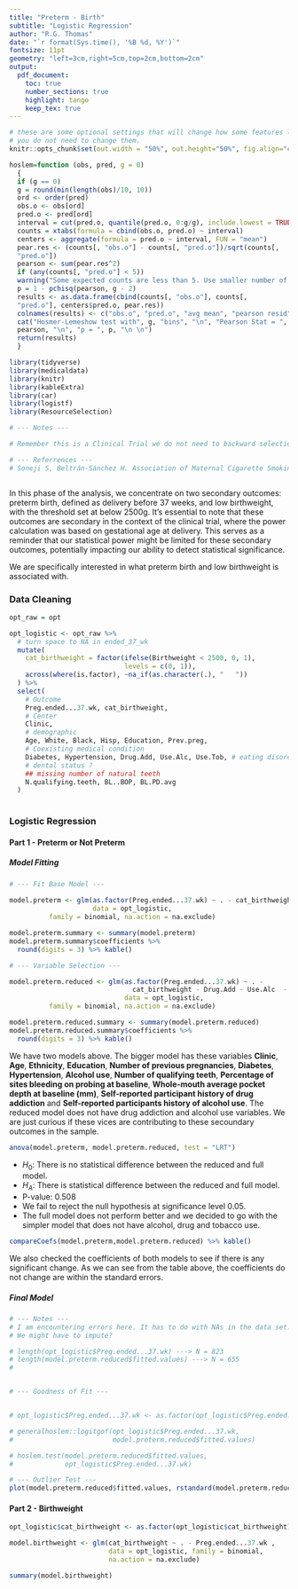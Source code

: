 ```yaml
---
title: "Preterm - Birth"
subtitle: "Logistic Regression"
author: "R.G. Thomas"
date: "`r format(Sys.time(), '%B %d, %Y')`"
fontsize: 11pt
geometry: "left=3cm,right=5cm,top=2cm,bottom=2cm"
output:
  pdf_document:
    toc: true
    number_sections: true
    highlight: tango
    keep_tex: true 
---    
```

    

```r
# these are some optional settings that will change how some features look
# you do not need to change them.
knitr::opts_chunk$set(out.width = "50%", out.height="50%", fig.align="center", warning=FALSE, message=FALSE)
```


```r


hoslem=function (obs, pred, g = 0)
  {
  if (g == 0)
  g = round(min(length(obs)/10, 10))
  ord <- order(pred)
  obs.o <- obs[ord]
  pred.o <- pred[ord]
  interval = cut(pred.o, quantile(pred.o, 0:g/g), include.lowest = TRUE)
  counts = xtabs(formula = cbind(obs.o, pred.o) ~ interval)
  centers <- aggregate(formula = pred.o ~ interval, FUN = "mean")
  pear.res <- (counts[, "obs.o"] - counts[, "pred.o"])/sqrt(counts[,
  "pred.o"])
  pearson <- sum(pear.res^2)
  if (any(counts[, "pred.o"] < 5))
  warning("Some expected counts are less than 5. Use smaller number of groups")
  p = 1 - pchisq(pearson, g - 2)
  results <- as.data.frame(cbind(counts[, "obs.o"], counts[,
  "pred.o"], centers$pred.o, pear.res))
  colnames(results) <- c("obs.o", "pred.o", "avg mean", "pearson resid")
  cat("Hosmer-Lemeshow test with", g, "bins", "\n", "Pearson Stat = ",
  pearson, "\n", "p = ", p, "\n \n")
  return(results)
  }

```


```r

library(tidyverse)
library(medicaldata)
library(knitr)
library(kableExtra)
library(car)
library(logistf)
library(ResourceSelection)

# --- Notes --- 

# Remember this is a Clinical Trial we do not need to backward selection

# --- Referrences ---
# Soneji S, Beltrán-Sánchez H. Association of Maternal Cigarette Smoking and Smoking Cessation With Preterm Birth. JAMA Netw Open. 2019;2(4):e192514. doi:10.1001/jamanetworkopen.2019.2514



```
In this phase of the analysis, we concentrate on two secondary outcomes: preterm birth, defined as delivery before 37 weeks, and low birthweight, with the threshold set at below 2500g. It's essential to note that these outcomes are secondary in the context of the clinical trial, where the power calculation was based on gestational age at delivery. This serves as a reminder that our statistical power might be limited for these secondary outcomes, potentially impacting our ability to detect statistical significance.

We are specifically interested in what preterm  birth and low birthweight is associated with. 

### Data Cleaning 
```r

opt_raw = opt

opt_logistic <- opt_raw %>%
  # turn space to NA in ended_37_wk
  mutate(
    cat_birthweight = factor(ifelse(Birthweight < 2500, 0, 1), 
                             levels = c(0, 1)),
    across(where(is.factor), ~na_if(as.character(.), "   "))
  ) %>%
  select(
    # Outcome
    Preg.ended...37.wk, cat_birthweight,
    # Center
    Clinic,
    # demographic
    Age, White, Black, Hisp, Education, Prev.preg, 
    # Coexisting medical condition
    Diabetes, Hypertension, Drug.Add, Use.Alc, Use.Tob, # eating disorder
    # dental status ?
    ## missing number of natural teeth
    N.qualifying.teeth, BL..BOP, BL.PD.avg
  )
  

```


### Logistic Regression

#### Part 1 - Preterm or Not Preterm

##### Model Fitting 
```r


# --- Fit Base Model ---
  
model.preterm <- glm(as.factor(Preg.ended...37.wk) ~ . - cat_birthweight, 
                     data = opt_logistic, 
          family = binomial, na.action = na.exclude)

model.preterm.summary <- summary(model.preterm)
model.preterm.summary$coefficients %>% 
  round(digits = 3) %>% kable()

# --- Variable Selection --- 

model.preterm.reduced <- glm(as.factor(Preg.ended...37.wk) ~ . - 
                               cat_birthweight - Drug.Add - Use.Alc  - Use.Tob, 
                             data = opt_logistic, 
          family = binomial, na.action = na.exclude)

model.preterm.reduced.summary <- summary(model.preterm.reduced)
model.preterm.reduced.summary$coefficients %>% 
  round(digits = 3) %>% kable()

```
We have two models above. The bigger model has these variables **Clinic**, **Age**, **Ethnicity**, **Education**, **Number of previous pregnancies**, **Diabetes**, **Hypertension**, **Alcohol use**, **Number of qualifying teeth**, **Percentage of sites bleeding on probing at baseline**, **Whole-mouth average pocket depth at baseline (mm)**, **Self-reported participant history of drug addiction** and **Self-reported participants history of alcohol use**. The reduced model does not have drug addiction and alcohol use variables. We are just curious if these vices are contributing to these secoundary outcomes in the sample.



```r
anova(model.preterm, model.preterm.reduced, test = "LRT")

```
- $H_{0}$: There is no statistical difference between the reduced and full model.
- $H_{A}$: There is statistical difference between the reduced and full model. 
- P-value: 0.508
- We fail to reject the null hypothesis at significance level 0.05.
- The full model does not perform better and we decided to go with the simpler model that does not have alcohol, drug and tobacco use. 



```r
compareCoefs(model.preterm,model.preterm.reduced) %>% kable()
```


We also checked the coefficients of both models to see if there is any significant change. As we can see from the table above, the coefficients do not change are within the standard errors.  



##### Final Model
```r

# --- Notes ---
# I am encountering errors here. It has to do with NAs in the data set. 
# We might have to impute? 

# length(opt_logistic$Preg.ended...37.wk) ---> N = 823 
# length(model.preterm.reduced$fitted.values) ---> N = 655
# 


# --- Goodness of Fit ---


# opt_logistic$Preg.ended...37.wk <- as.factor(opt_logistic$Preg.ended...37.wk )

# generalhoslem::logitgof(opt_logistic$Preg.ended...37.wk, 
#                         model.preterm.reduced$fitted.values)

# hoslem.test(model.preterm.reduced$fitted.values,
#             opt_logistic$Preg.ended...37.wk)

# --- Outlier Test ---
plot(model.preterm.reduced$fitted.values, rstandard(model.preterm.reduced))

```



#### Part 2 - Birthweight 

```r

opt_logistic$cat_birthweight <- as.factor(opt_logistic$cat_birthweight)

model.birthweight <- glm(cat_birthweight ~ . - Preg.ended...37.wk , 
                         data = opt_logistic, family = binomial, 
                         na.action = na.exclude)

summary(model.birthweight)


```

